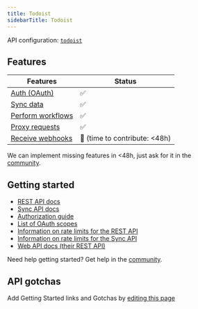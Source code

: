 ```yaml
---
title: Todoist
sidebarTitle: Todoist
---
```


API configuration: [`todoist`](https://nango.dev/providers.yaml)

## Features

| Features | Status |
| - | - |
| [Auth (OAuth)](/guides/getting-started/authorize-an-api-from-your-app) | ✅ |
| [Sync data](/guides/getting-started/read-from-an-api) | ✅ |
| [Perform workflows](/guides/getting-started/write-to-an-api) | ✅ |
| [Proxy requests](/guides/proxy-requests-to-an-api) | ✅ |
| [Receive webhooks](/guides/receive-webhooks-from-an-api) | 🚫 (time to contribute: &lt;48h) |

<Tip>We can implement missing features in &lt;48h, just ask for it in the [community](https://nango.dev/slack).</Tip>

## Getting started

-   [REST API docs](https://developer.todoist.com/rest)
-   [Sync API docs](https://developer.todoist.com/sync)
-   [Authorization guide](https://developer.todoist.com/guides/#authorization)
-   [List of OAuth scopes](https://developer.todoist.com/guides/#step-1-authorization-request)
-   [Information on rate limits for the REST API](https://developer.todoist.com/rest/v2/#request-limits)
-   [Information on rate limits for the Sync API](https://developer.todoist.com/sync/v9/#request-limits)
-   [Web API docs (their REST API)](https://developer.todoist.com/rest/v2/#overview)

<Tip>Need help getting started? Get help in the [community](https://nango.dev/slack).</Tip>

## API gotchas

<Note>Add Getting Started links and Gotchas by [editing this page](https://github.com/nangohq/nango/tree/master/docs-v2/integrations/all/todoist.mdx)</Note>
